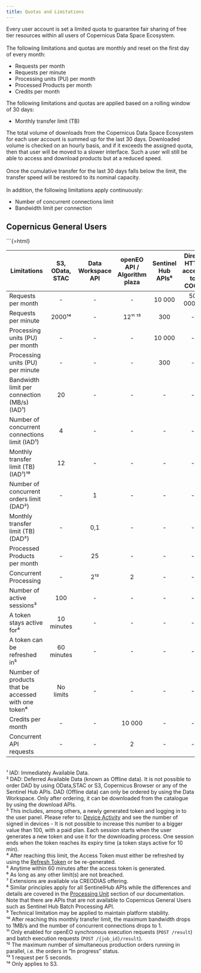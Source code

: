```yaml
---
title: Quotas and Limitations
---
```


```{=html}

Every user account is set a limited quota to guarantee fair sharing of free tier resources within all users of Copernicus Data Space Ecosystem.<br><br>

The following limitations and quotas are monthly and reset on the first day of every month:<br>
  <ul>
    <li>Requests per month</li>
    <li>Requests per minute</li>
    <li>Processing units (PU) per month</li>
    <li>Processed Products per month</li>
    <li>Credits per month</li>
  </ul>

The following limitations and quotas are applied based on a rolling window of 30 days:<br>
  <ul>
    <li>Monthly transfer limit (TB)</li>
  </ul>

The total volume of downloads from the Copernicus Data Space Ecosystem for each user account is summed up for the last 30 days. Downloaded volume is checked on an hourly basis, and if it exceeds the assigned quota, then that user will be moved to a slower interface. Such a user will still be able to access and download products but at a reduced speed.<br><br>

Once the cumulative transfer for the last 30 days falls below the limit, the transfer speed will be restored to its nominal capacity.<br><br>

In addition, the following limitations apply continuously:<br>
  <ul>
    <li>Number of concurrent connections limit</li>
    <li>Bandwidth limit per connection</li>
  </ul>

```
## Copernicus General Users

```{=html}

<div class="table-responsive">
  <table class="table-quotas">
    <thead>
      <tr>
        <th style="text-align: center; vertical-align: middle">Limitations</th>
        <th style="text-align: center; vertical-align: middle">S3, OData, STAC</th>
        <th style="text-align: center; vertical-align: middle">Data Workspace API</th>
        <th style="text-align: center; vertical-align: middle">openEO API / Algorithm plaza</th>
        <th style="text-align: center; vertical-align: middle">Sentinel Hub APIs⁸</th>
        <th style="text-align: center; vertical-align: middle">Direct HTTP access to COGs</th>
      </tr>
    </thead>
    <tbody>
      <tr>
        <td>Requests per month</td>
        <td style="text-align: center; vertical-align: middle">-</td>
        <td style="text-align: center; vertical-align: middle">-</td>
        <td style="text-align: center; vertical-align: middle">-</td>
        <td style="text-align: center; vertical-align: middle">10 000</td>
        <td style="text-align: center; vertical-align: middle">50 000⁷ ⁹</td>
      </tr>
      <tr>
        <td>Requests per minute</td>
        <td style="text-align: center; vertical-align: middle">2000¹⁴</td>
        <td style="text-align: center; vertical-align: middle">-</td>
        <td style="text-align: center; vertical-align: middle">12¹¹ ¹³</td>
        <td style="text-align: center; vertical-align: middle">300</td>
        <td style="text-align: center; vertical-align: middle">-</td>
      </tr>
      <tr>
        <td>Processing units (PU) per month</td>
        <td style="text-align: center; vertical-align: middle">-</td>
        <td style="text-align: center; vertical-align: middle">-</td>
        <td style="text-align: center; vertical-align: middle">-</td>        
        <td style="text-align: center; vertical-align: middle">10 000</td>
        <td style="text-align: center; vertical-align: middle">-</td>
      </tr>
      <tr>
        <td>Processing units (PU) per minute</td>
        <td style="text-align: center; vertical-align: middle">-</td>
        <td style="text-align: center; vertical-align: middle">-</td>
        <td style="text-align: center; vertical-align: middle">-</td>        
        <td style="text-align: center; vertical-align: middle">300</td>
        <td style="text-align: center; vertical-align: middle">-</td>
      </tr>
      <tr>
        <td>Bandwidth limit per connection (MB/s) (IAD¹)</td>
        <td style="text-align: center; vertical-align: middle">20</td>
        <td style="text-align: center; vertical-align: middle">-</td>
        <td style="text-align: center; vertical-align: middle">-</td>
        <td style="text-align: center; vertical-align: middle">-</td>
        <td style="text-align: center; vertical-align: middle">-</td>
      </tr>
      <tr>
        <td>Number of concurrent connections limit (IAD¹)</td>
        <td style="text-align: center; vertical-align: middle">4</td>
        <td style="text-align: center; vertical-align: middle">-</td>
        <td style="text-align: center; vertical-align: middle">-</td>
        <td style="text-align: center; vertical-align: middle">-</td>
        <td style="text-align: center; vertical-align: middle">-</td>
      </tr>
      <tr>
        <td>Monthly transfer limit (TB) (IAD¹)¹⁰</td>
        <td style="text-align: center; vertical-align: middle">12</td>
        <td style="text-align: center; vertical-align: middle">-</td>
        <td style="text-align: center; vertical-align: middle">-</td>
        <td style="text-align: center; vertical-align: middle">-</td>
        <td style="text-align: center; vertical-align: middle">-</td>
      </tr>
        <tr>
        <td>Number of concurrent orders limit (DAD²)</td>
        <td style="text-align: center; vertical-align: middle">-</td>
        <td style="text-align: center; vertical-align: middle">1</td>
        <td style="text-align: center; vertical-align: middle">-</td>
        <td style="text-align: center; vertical-align: middle">-</td>
        <td style="text-align: center; vertical-align: middle">-</td>
      </tr>
      <tr>
        <td>Monthly transfer limit (TB) (DAD²)</td>
        <td style="text-align: center; vertical-align: middle">-</td>
        <td style="text-align: center; vertical-align: middle">0,1</td>
        <td style="text-align: center; vertical-align: middle">-</td>
        <td style="text-align: center; vertical-align: middle">-</td>
        <td style="text-align: center; vertical-align: middle">-</td>  
      </tr>
      <tr>
        <td>Processed Products per month</td>
        <td style="text-align: center; vertical-align: middle">-</td>
        <td style="text-align: center; vertical-align: middle">25</td>
        <td style="text-align: center; vertical-align: middle">-</td>
        <td style="text-align: center; vertical-align: middle">-</td>
        <td style="text-align: center; vertical-align: middle">-</td>
      </tr>
      <tr>
        <td>Concurrent Processing</td>
        <td style="text-align: center; vertical-align: middle">-</td>
        <td style="text-align: center; vertical-align: middle">2¹²</td>
        <td style="text-align: center; vertical-align: middle">2</td>
        <td style="text-align: center; vertical-align: middle">-</td>
        <td style="text-align: center; vertical-align: middle">-</td>
      </tr>
      <tr>
        <td>Number of active sessions³</td>
        <td style="text-align: center; vertical-align: middle">100</td>
        <td style="text-align: center; vertical-align: middle">-</td>
        <td style="text-align: center; vertical-align: middle">-</td>
        <td style="text-align: center; vertical-align: middle">-</td>
        <td style="text-align: center; vertical-align: middle">-</td>
      </tr>
      <tr>
        <td>A token stays active for⁴</td>
        <td style="text-align: center; vertical-align: middle">10 minutes</td>
        <td style="text-align: center; vertical-align: middle">-</td>
        <td style="text-align: center; vertical-align: middle">-</td>
        <td style="text-align: center; vertical-align: middle">-</td>
        <td style="text-align: center; vertical-align: middle">-</td>
      </tr>
      <tr>
        <td>A token can be refreshed in⁵</td>
        <td style="text-align: center; vertical-align: middle">60 minutes</td>
        <td style="text-align: center; vertical-align: middle">-</td>
        <td style="text-align: center; vertical-align: middle">-</td>
        <td style="text-align: center; vertical-align: middle">-</td>
        <td style="text-align: center; vertical-align: middle">-</td>
      </tr>
        <tr>
        <td>Number of products that be accessed with one token⁶</td>
        <td style="text-align: center; vertical-align: middle">No limits</td>
        <td style="text-align: center; vertical-align: middle">-</td>
        <td style="text-align: center; vertical-align: middle">-</td>
        <td style="text-align: center; vertical-align: middle">-</td>
        <td style="text-align: center; vertical-align: middle">-</td>
      </tr>
        <tr>
        <td>Credits per month</td>
        <td style="text-align: center; vertical-align: middle">-</td>
        <td style="text-align: center; vertical-align: middle">-</td>
        <td style="text-align: center; vertical-align: middle">10 000</td>
        <td style="text-align: center; vertical-align: middle">-</td>
        <td style="text-align: center; vertical-align: middle">-</td>
      </tr>
        <tr>
        <td>Concurrent API requests</td>
        <td style="text-align: center; vertical-align: middle">-</td>
        <td style="text-align: center; vertical-align: middle">-</td>
        <td style="text-align: center; vertical-align: middle">2</td>
        <td style="text-align: center; vertical-align: middle">-</td>
        <td style="text-align: center; vertical-align: middle">-</td>
      </tr>
    </tbody>
  </table>
</div>

  <br>
  ¹ IAD: Immediately Available Data. 
  <br>
  ² DAD: Deferred Available Data (known as Offline data). It is not possible to order DAD by using OData,STAC or S3, Copernicus Browser or any of the Sentinel Hub APIs. DAD (Offline data) can only be ordered by using the Data Workspace. Only after ordering, it can be downloaded from the catalogue by using the download APIs.
  <br>
  ³ This includes, among others, a newly generated token and logging in to the user panel. Please refer to: <a href= "https://identity.dataspace.copernicus.eu/auth/realms/CDSE/account/#/security/device-activity" target="_blank">Device Activity</a> and see the number of signed in devices  - It is not possible to increase this number to a bigger value than 100, with a paid plan. Each session starts when the user generates a new token and use it for the downloading process. One session ends when the token reaches its expiry time (a token stays active for 10 min).
  <br>
  ⁴ After reaching this limit, the Access Token must either be refreshed by using the <a href= "https://documentation.dataspace.copernicus.eu/APIs/OData.html#product-download" target="_blank">Refresh Token</a> or be re-generated. 
  <br>
  ⁵ Anytime within 60 minutes after the access token is generated.
  <br>
  ⁶ As long as any other limit(s) are not breached.
  <br>
  ⁷ Extensions are available via CREODIAS offering.
  <br>
  ⁸ Similar principles apply for all SentinelHub APIs while the differences and details are covered in the <a href= "https://documentation.dataspace.copernicus.eu/APIs/SentinelHub/Overview/ProcessingUnit.html" target="_blank">Processing Unit</a> section of our documentation. Note that there are APIs that are not available to Copernicus General Users such as Sentinel Hub Batch Processing API.
  <br>
  ⁹ Technical limitation may be applied to maintain platform stability.
  <br>
  ¹⁰ After reaching this monthly transfer limit, the maximum bandwidth drops to 1MB/s and the number of concurrent connections drops to 1.
  <br>
  ¹¹ Only enabled for openEO synchronous execution requests (`POST /result`) and batch execution requests (`POST /{job_id}/result`).
  <br>
  ¹² The maximum number of simultaneous
production orders running in parallel, i.e. the orders in “In progress” status.
  <br>
  ¹³ 1 request per 5 seconds.
  <br>
  ¹⁴ Only applies to S3.
  <br>

